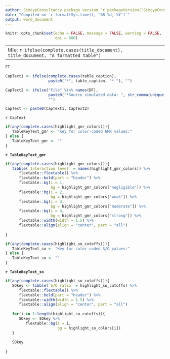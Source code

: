 ```yaml
---
author: SimcypConsultancy package version `r packageVersion("SimcypConsultancy")`
date: "Compiled on `r format(Sys.time(), '%B %d, %Y')`"
output: word_document
---
```


```r

knitr::opts_chunk$set(echo = FALSE, message = FALSE, warning = FALSE, 
                      dpi = 600)

```

---
title: `r ifelse(complete.cases(title_document), title_document, "A formatted table")`
---

```r

FT

```

```r

CapText1 <- ifelse(complete.cases(table_caption), 
                   paste0("*", table_caption, "* "), "")

CapText2 <- ifelse("File" %in% names(DF), 
                   paste0("*Source simulated data: ", str_comma(unique(DF$File)), "*"), 
                   "")

CapText <- paste0(CapText1, CapText2)

```

`r CapText`

```r

if(any(complete.cases(highlight_gmr_colors))){
   TableKeyText_gmr <- "Key for color-coded GMR values:"
} else {
   TableKeyText_gmr <- ""
}

```

**`r TableKeyText_gmr`**

```r

if(any(complete.cases(highlight_gmr_colors))){
   tibble(`Interaction level` = names(highlight_gmr_colors)) %>% 
      flextable::flextable() %>% 
      flextable::bold(part = "header") %>% 
      flextable::bg(i = 1, 
                    bg = highlight_gmr_colors["negligible"]) %>% 
      flextable::bg(i = 2, 
                    bg = highlight_gmr_colors["weak"]) %>% 
      flextable::bg(i = 3, 
                    bg = highlight_gmr_colors["moderate"]) %>% 
      flextable::bg(i = 4, 
                    bg = highlight_gmr_colors["strong"]) %>% 
      flextable::width(width = 1.5) %>% 
      flextable::align(align = "center", part = "all")
   
} 

```


```r

if(any(complete.cases(highlight_so_cutoffs))){
   TableKeyText_so <- "Key for color-coded S/O values:"
} else {
   TableKeyText_so <- ""
}

```

**`r TableKeyText_so`**

```r

if(any(complete.cases(highlight_so_cutoffs))){
   SOkey <- tibble(`S/O ratio` = highlight_so_cutoffs) %>% 
      flextable::flextable() %>% 
      flextable::bold(part = "header") %>% 
      flextable::width(width = 1.5) %>% 
      flextable::align(align = "center", part = "all")
   
   for(i in 1:length(highlight_so_cutoffs)){
      SOkey <- SOkey %>% 
         flextable::bg(i = i, 
                       bg = highlight_so_colors[i])
   }
   
   SOkey
   
} 

```




